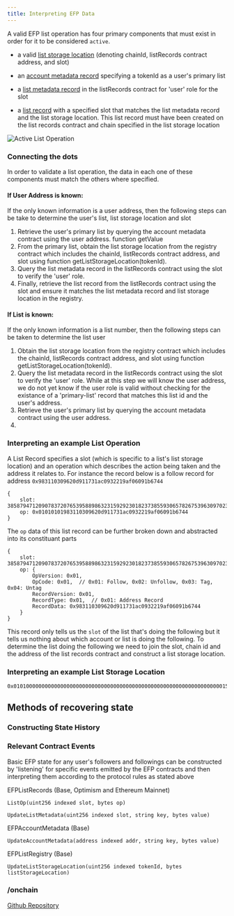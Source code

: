 ```yaml
---
title: Interpreting EFP Data
---
```


A valid EFP list operation has four primary components that must exist in order for it to be considered `active`.  

- a valid [list storage location](/design/list-storage-location) (denoting chainId, listRecords contract address, and slot)

- an [account metadata record](/design/account-metadata) specifying a tokenId as a user's primary list

- a [list metadata record](/design/list-metadata) in the listRecords contract for 'user' role for the slot

- a [list record](/design/list-records) with a specified slot that matches the list metadata record and the list storage location.  This list record must have been created on the list records contract and chain specified in the list storage location

![Active List Operation](/active-list-op.png)

### Connecting the dots

In order to validate a list operation, the data in each one of these components must match the others where specified.  

#### If User Address is known:
If the only known information is a user address, then the following steps can be take to determine the user's list, list storage location and slot
1. Retrieve the user's primary list by querying the account metadata contract using the user address.  function getValue
2. From the primary list, obtain the list storage location from the registry contract which includes the chainId, listRecords contract address, and slot using function getListStorageLocation(tokenId).
3. Query the list metadata record in the listRecords contract using the slot to verify the 'user' role.
4. Finally, retrieve the list record from the listRecords contract using the slot and ensure it matches the list metadata record and list storage location in the registry.

#### If List is known:
If the only known information is a list number, then the following steps can be taken to determine the list user 
1. Obtain the list storage location from the registry contract which includes the chainId, listRecords contract address, and slot using function getListStorageLocation(tokenId).
2. Query the list metadata record in the listRecords contract using the slot to verify the 'user' role. While at this step we will know the user address, we do not yet know if the user role is valid without checking for the existance of a 'primary-list' record that matches this list id and the user's address.
3. Retrieve the user's primary list by querying the account metadata contract using the user address.
4. 


### Interpreting an example List Operation
A List Record specifies a slot (which is specific to a list's list storage location) and an operation which describes the action being taken and the address it relates to.  For instance the record below is a follow record for address `0x983110309620d911731ac0932219af06091b6744`
```solidity
{
    slot: 38587947120907837207653958898632315929230182373855930657826753963097023554830,
    op: 0x01010101983110309620d911731ac0932219af06091b6744
}
```

The `op` data of this list record can be further broken down and abstracted into its constituant parts

```solidity
{
    slot: 38587947120907837207653958898632315929230182373855930657826753963097023554830,
    op: {
        OpVersion: 0x01,
        OpCode: 0x01,  // 0x01: Follow, 0x02: Unfollow, 0x03: Tag, 0x04: Untag
        RecordVersion: 0x01,
        RecordType: 0x01,  // 0x01: Address Record
        RecordData: 0x983110309620d911731ac0932219af06091b6744
    }
}
```
This record only tells us the `slot` of the list that's doing the following but it tells us nothing about which account or list is doing the following.  To determine the list doing the following we need to join the slot, chain id and the address of the list records contract and construct a list storage location.  

### Interpreting an example List Storage Location
```solidity
0x010100000000000000000000000000000000000000000000000000000000000000015289fe5dabc021d02fddf23d4a4df96f4e0f17ef5550010c08608cc567bf432829280f99b40f7717290d6313134992e4971fa50e
```


## Methods of recovering state

### Constructing State History

### Relevant Contract Events

Basic EFP state for any user's followers and followings can be constructed by 'listening' for specific events emitted by the EFP contracts and then interpreting them according to the protocol rules as stated above

EFPListRecords (Base, Optimism and Ethereum Mainnet)

`ListOp(uint256 indexed slot, bytes op)`

`UpdateListMetadata(uint256 indexed slot, string key, bytes value)`

EFPAccountMetadata (Base)

`UpdateAccountMetadata(address indexed addr, string key, bytes value)`

EFPListRegistry (Base)

`UpdateListStorageLocation(uint256 indexed tokenId, bytes listStorageLocation)`




### /onchain 
[Github Repository](https://github.com/ethereumfollowprotocol/onchain)
